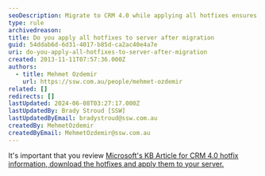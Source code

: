 ```yaml
---
seoDescription: Migrate to CRM 4.0 while applying all hotfixes ensures seamless updates and resolves potential issues.
type: rule
archivedreason:
title: Do you apply all hotfixes to server after migration
guid: 54ddab6d-6d31-4017-b85d-ca2ac40e4a7e
uri: do-you-apply-all-hotfixes-to-server-after-migration
created: 2013-11-11T07:57:36.000Z
authors:
  - title: Mehmet Ozdemir
    url: https://ssw.com.au/people/mehmet-ozdemir
related: []
redirects: []
lastUpdated: 2024-06-08T03:27:17.000Z
lastUpdatedBy: Brady Stroud [SSW]
lastUpdatedByEmail: bradystroud@ssw.com.au
createdBy: MehmetOzdemir
createdByEmail: MehmetOzdemir@ssw.com.au
---
```


It's important that you review [Microsoft's KB Article for CRM 4.0 hotfix information, download the hotfixes and apply them to your server.](https://support.microsoft.com/en-us/topic/microsoft-dynamics-crm-4-0-updates-and-hotfixes-4a09e305-7d54-7a7b-005b-cb73a3ce0bd8)
